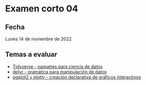 # Examen corto 04 {.unnumbered}

## Fecha {.unnumbered}

Lunes 14 de noviembre de 2022

## Temas a evaluar {.unnumbered}

- [Tidyverse - paquetes para ciencia de datos](https://pf0953-programacionr.github.io/2022-ii/07-tidyverse.html)
- [dplyr - gramática para manipulación de datos](https://pf0953-programacionr.github.io/2022-ii/08-dplyr.html)
- [ggplot2 y plotly - creación declarativa de gráficos interactivos](https://pf0953-programacionr.github.io/2022-ii/09-ggplot2-plotly.html)
